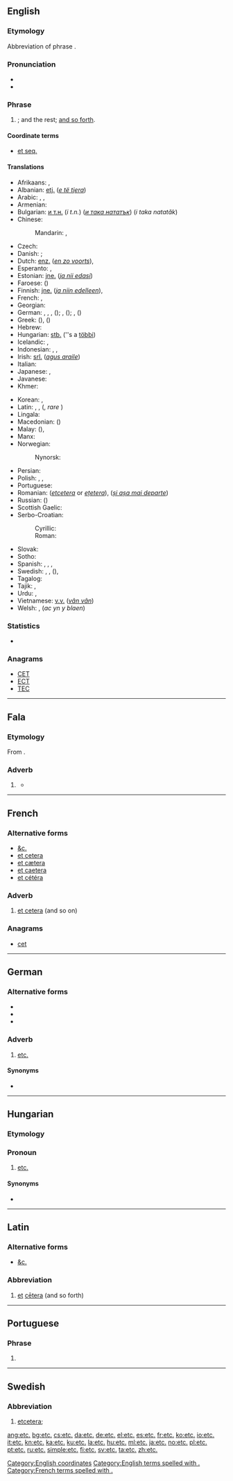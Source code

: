 {{also|ETC|etc}}
==English==
{{wikipedia|Et cetera}}

===Etymology===
Abbreviation of {{etyl|la|en}} phrase {{term|et cetera||and the rest|lang=la}}.

===Pronunciation===
* {{IPA|/ˌɛt ˈsɛt(ə)ɹə/|lang=en}}
* {{audio|en-us-etc.ogg|Audio (US)|lang=en}}

===Phrase===
{{head|en|phrase}}

# {{abbreviation of|et cetera|nodot=1|lang=en}}; and the rest; [[and so forth]].

====Coordinate terms====
* [[et seq.]]

====Translations====
{{trans-top-also|abbreviation of “et cetera”; and the rest; and so forth|et cetera}}
* Afrikaans: {{t|af|ens}}, {{t|af|ensovoorts}}
* Albanian: [[etj.]] (''[[e të tjera]]'')
* Arabic: {{t|ar|إِلَى آخِرِهِ}}, {{t|ar|إِلَخ}}, {{t|ar|وَهَلُمَّ جَرًّا|tr=wa-halumma jarran}}
* Armenian: {{t|hy|եւն}}
* Bulgarian: [[и т.н.]] (''i t.n.'') (''[[и така нататък]]'') (''i taka natatăk'')
* Chinese:
*: Mandarin: {{t+|cmn|等|tr=děng|sc=Hani}}, {{t+|cmn|等等|tr=děngděng|sc=Hani}}
* Czech: {{t+|cs|atd.}}
* Danish: {{t+|da|etc.}}; {{t+|da|osv.}}
* Dutch: [[enz.]] (''[[en zo voorts]]''), {{t|nl|etc.}}
* Esperanto: {{t|eo|ktp}}, {{t|eo|ktp.}}
* Estonian: [[jne.]] (''[[ja nii edasi]]'')
* Faroese: {{t|fo|o.s.fr.}} (''{{t|fo|og svo framvegis}}'')
* Finnish: [[jne.]] (''[[ja niin edelleen]]''), {{t+|fi|ym.}}
* French: {{t+|fr|etc.}}, {{t+|fr|…}}
* Georgian: {{t|ka|და ა.შ.}}
* German: {{t+|de|etc.}}, {{t+|de|&c.}}, {{t|de|rc.}}, {{l|de|ꝛc.|sc=Latf}} (''{{t+|de|et cetera}}''); {{t+|de|u. s. w.}}, {{t+|de|usw.}} (''{{t+|de|und so weiter}}''); {{t+|de|u. ä.}}, {{t|de|u. ähnl.}} (''{{t|de|und ähnlich}}'')
* Greek: {{t+|el|κτλ}} ({{t|el|και τα λοιπά}}), {{t+|el|κλπ}} ({{t|el|και λοιπά}})
* Hebrew: {{t|he|וכו׳|tr=v'khú.}}
* Hungarian: [[stb.]] (''s a [[többi]])
* Icelandic: {{t+|is|o.s.frv.}}, {{t+|is|og svo framvegis}}
* Indonesian: {{t|id|dll.}}, {{t|id|dsb.}}, {{t|id|dlsb.}}
* Irish: [[srl.]] (''[[agus araile]]'')
* Italian: {{t+|it|ecc.}}
* Japanese: {{t|ja|など|tr=nado}}, {{t|ja|などなど|tr=nadonado|sc=Jpan}}
* Javanese: {{t|jv|lsp.}} {{qualifier|lan sapanunggalané}}
* Khmer: {{t+|km|៘|tr=la’|sc=Khmr}}
{{trans-mid}}
* Korean: {{t+|ko|등|sc=Kore}}, {{t+|ko|등등|sc=Kore}}
* Latin: {{t+|la|etc.}}, {{t+|la|&c.}}, ({{t+|la|et cetera}}, ''rare'' {{t+|la|et caetera}})
* Lingala: {{t|ln|b.n.b.}}
* Macedonian: {{t|mk|итн.|tr=itn.}} ({{term|и така натаму|tr=i tákа nátamu|lang=mk}})
* Malay: {{t|ms|dll.}} (''{{t|ms|dan lain-lain}}''), {{t|ms|dsb.}} {{qualifier|[[dan sebagainya]]}}
* Manx: {{t|gv|a.r.e.}}
* Norwegian:
*: Nynorsk: {{t|nn|osb.}}
* Persian: {{t+|fa|و غیره|sc=fa-Arab}}
* Polish: {{t+|pl|itp.}} {{qualifier|i tym podobnie, i tym podobne}}, {{t+|pl|itd.}} {{qualifier|i tak dalej}}, {{t+|pl|etc.}}
* Portuguese: {{t+|pt|etc.}}
* Romanian: {{t|ro|etc|alt=etc.}} (''[[etcetera]]'' or ''[[ețetera]]''), {{t|ro|ș.a.m.d.}} (''[[și așa mai departe]]'')
* Russian: {{t+|ru|и т. д.}} ({{term|и так далее|lang=ru}})
* Scottish Gaelic: {{t|gd|msaa}}
* Serbo-Croatian:
*: Cyrillic: {{t|sh|итд.|sc=Cyrl}}
*: Roman: {{t|sh|itd.}}
* Slovak: {{t|sk|atď.}}
* Sotho: {{t|st|jj. (jwalo-jwalo)}}
* Spanish: {{t+|es|etc.}}, {{t|es|&.}}, {{t|es|y otras}}, {{t+|es|etcétera|m}}
* Swedish: {{t+|sv|etc}}, {{t|sv|et c.}}, {{t+|sv|osv.}} (''{{t+|sv|och så vidare}}''), {{t+|sv|etc.}}
* Tagalog: {{t+|tl|atbp.}}
* Tajik: {{t|tg|ва ғайра|sc=Cyrl}}, {{t|tg|ва ғ.|sc=Cyrl}}
* Urdu: {{t|ur|و غیره|sc=ur-Arab}}, {{t|ur|الخ (and so on)|sc=ur-Arab}}
* Vietnamese: [[v.v.]] (''[[vân vân]]'')
* Welsh: {{t|cy|ayyb}}, {{t|cy|a.y.y.b.}} (''ac yn y blaen'')
{{trans-bottom}}

===Statistics===
* {{rank|private|dinner|command|770|etc.|broke|waiting|political}}

===Anagrams===
* [[CET#English|CET]]
* [[ECT#English|ECT]]
* [[TEC#English|TEC]]

[[Category:English coordinates]]
[[Category:English terms spelled with .]]

----

==Fala==

===Etymology===
From {{etyl|la|fax}} {{term|et cetera||and more|lang=la}}.

===Adverb===
{{head|fax|adverb}}

# {{l|en|etc.}} {{gloss|and the rest; and so forth}}
#* {{quote-book|year=2000|author=Domingo Frades Gaspar|title=Vamus a falal: Notas pâ coñocel y platical en nosa fala|publisher=Editora regional da Extremadura|section=Anexu: Nossa Fala|passage=Por siglus, a xienti de capital (rica) i as mismas Instituciós (Iglexiia, Escuelas, Xiusticia, funcionarius, '''etc.''') tiñan a fala cumu algo de ignorantis, atrasaus, vulgariai.|translation=For centuries, the people from the capital (rich) and the same institutions (Church, Schools, Justice, public servants, '''etc.''') held Fala as something of ignorant people, backward people, vulgarity.}}

----

==French==

===Alternative forms===
* [[&c.]]
* [[et cetera]]
* [[et cætera]] {{qualifier|hypercorrect}}
* [[et caetera]] {{qualifier|hypercorrect}}
* [[et cétéra]]

===Adverb===
{{fr-adv}}

# [[et cetera]] (and so on)

===Anagrams===
* [[cet#french|cet]]

[[Category:French terms spelled with .]]

----

==German==

===Alternative forms===
* {{l|de|&c.}}
* {{l|de|⁊c.}}
* {{l|de|ꝛc.|sc=Latf}}

===Adverb===
{{de-adv|sort=etc}}

# [[etc.#English|etc.]]

====Synonyms====
* {{l|de|usw.}}

----

==Hungarian==

===Etymology===
{{abbreviation of|et cetera||and the rest|lang=hu}}

===Pronoun===
{{head|hu|pronoun}}

# [[etc.#English|etc.]]

====Synonyms====
* {{l|hu|stb.}}

----

==Latin==

===Alternative forms===
* [[&c.]]

===Abbreviation===
{{rfc-header|Abbreviation}}
{{head|la|abbreviation}}

# [[et#Latin|et]] [[cetera#Latin|cētera]] (and so forth)

----

==Portuguese==

===Phrase===
{{head|pt|phrase}}

# {{abbreviation of|et cetera|lang=pt}}

----

==Swedish==

===Abbreviation===
{{rfc-header|Abbreviation}}
{{head|sv|abbreviation}}

# [[etcetera]]; {{abbreviation of|etcetera|lang=sv}}

[[ang:etc.]]
[[bg:etc.]]
[[cs:etc.]]
[[da:etc.]]
[[de:etc.]]
[[el:etc.]]
[[es:etc.]]
[[fr:etc.]]
[[ko:etc.]]
[[io:etc.]]
[[it:etc.]]
[[kn:etc.]]
[[ka:etc.]]
[[ku:etc.]]
[[la:etc.]]
[[hu:etc.]]
[[ml:etc.]]
[[ja:etc.]]
[[no:etc.]]
[[pl:etc.]]
[[pt:etc.]]
[[ru:etc.]]
[[simple:etc.]]
[[fi:etc.]]
[[sv:etc.]]
[[ta:etc.]]
[[zh:etc.]]
